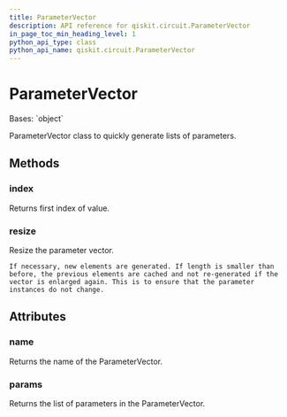 ```yaml
---
title: ParameterVector
description: API reference for qiskit.circuit.ParameterVector
in_page_toc_min_heading_level: 1
python_api_type: class
python_api_name: qiskit.circuit.ParameterVector
---
```


# ParameterVector

<Class id="qiskit.circuit.ParameterVector" isDedicatedPage={true} github="https://github.com/qiskit/qiskit/tree/stable/0.18/qiskit/circuit/parametervector.py" signature="ParameterVector(name, length=0)">
  Bases: `object`

  ParameterVector class to quickly generate lists of parameters.

  ## Methods

  ### index

  <Function id="qiskit.circuit.ParameterVector.index" name="index" signature="ParameterVector.index(value)">
    Returns first index of value.
  </Function>

  ### resize

  <Function id="qiskit.circuit.ParameterVector.resize" name="resize" signature="ParameterVector.resize(length)">
    Resize the parameter vector.

    If necessary, new elements are generated. If length is smaller than before, the previous elements are cached and not re-generated if the vector is enlarged again. This is to ensure that the parameter instances do not change.
  </Function>

  ## Attributes

  ### name

  <Attribute id="qiskit.circuit.ParameterVector.name" name="name">
    Returns the name of the ParameterVector.
  </Attribute>

  ### params

  <Attribute id="qiskit.circuit.ParameterVector.params" name="params">
    Returns the list of parameters in the ParameterVector.
  </Attribute>
</Class>

